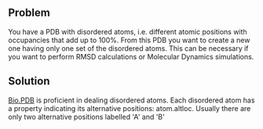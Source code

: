 == Problem ==

You have a PDB with disordered atoms, i.e. different atomic positions with occupancies that add up to 100%. From this PDB you want to create a new one having only one set of the disordered atoms. This can be necessary if you want to perform RMSD calculations or Molecular Dynamics simulations.
== Solution ==
[[http://biopython.org/DIST/docs/tutorial/Tutorial.html#htoc118 |Bio.PDB]] is proficient in dealing disordered atoms. Each disordered atom has a property indicating its alternative positions: atom.altloc. Usually there are only two alternative positions labelled 'A' and 'B'

